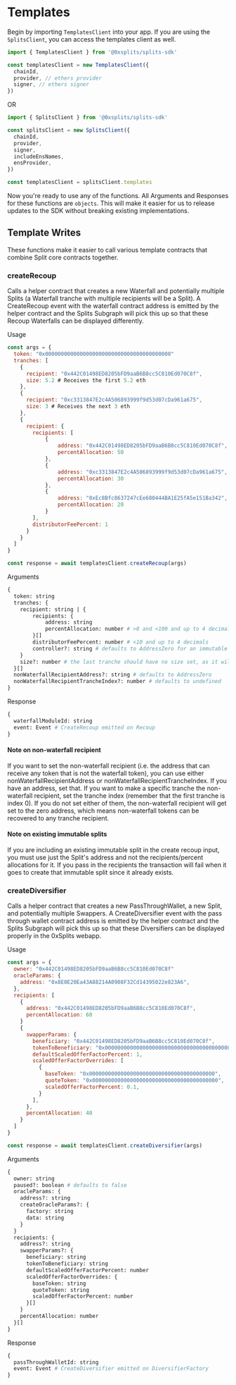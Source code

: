 # Templates

Begin by importing `TemplatesClient` into your app. If you are using the
`SplitsClient`, you can access the templates client as well.

```js
import { TemplatesClient } from '@0xsplits/splits-sdk'

const templatesClient = new TemplatesClient({
  chainId,
  provider, // ethers provider
  signer, // ethers signer
})
```

OR

```js
import { SplitsClient } from '@0xsplits/splits-sdk'

const splitsClient = new SplitsClient({
  chainId,
  provider,
  signer,
  includeEnsNames,
  ensProvider,
})

const templatesClient = splitsClient.templates
```

Now you're ready to use any of the functions. All Arguments and Responses for
these functions are `objects`. This will make it easier for us to release
updates to the SDK without breaking existing implementations.

## Template Writes

These functions make it easier to call various template contracts that combine Split
core contracts together.

### createRecoup

Calls a helper contract that creates a new Waterfall and potentially multiple
Splits (a Waterfall tranche with multiple recipients will be a Split). A CreateRecoup
event with the waterfall contract address is emitted by the helper contract and the
Splits Subgraph will pick this up so that these Recoup Waterfalls can be displayed
differently.

Usage

```js
const args = {
  token: "0x0000000000000000000000000000000000000000"
  tranches: [
    {
      recipient: "0x442C01498ED8205bFD9aaB6B8cc5C810Ed070C8f",
      size: 5.2 # Receives the first 5.2 eth
    },
    {
      recipient: "0xc3313847E2c4A506893999f9d53d07cDa961a675",
      size: 3 # Receives the next 3 eth
    },
    {
      recipient: {
        recipients: [
            {
                address: "0x442C01498ED8205bFD9aaB6B8cc5C810Ed070C8f",
                percentAllocation: 50
            },
            {
                address: "0xc3313847E2c4A506893999f9d53d07cDa961a675",
                percentAllocation: 30
            },
            {
                address: "0xEc8Bfc8637247cEe680444BA1E25fA5e151Ba342",
                percentAllocation: 20
            }
        ],
        distributorFeePercent: 1
      }
    }
  ]
}

const response = await templatesClient.createRecoup(args)
```

Arguments

```graphql
{
  token: string
  tranches: {
    recipient: string | {
        recipients: {
            address: string
            percentAllocation: number # >0 and <100 and up to 4 decimals
        }[]
        distributorFeePercent: number # <10 and up to 4 decimals
        controller?: string # defaults to AddressZero for an immutable split
    }
    size?: number # the last tranche should have no size set, as it will receive all residual funds
  }[]
  nonWaterfallRecipientAddress?: string # defaults to AddressZero
  nonWaterfallRecipientTrancheIndex?: number # defaults to undefined
}
```

Response

```graphql
{
  waterfallModuleId: string
  event: Event # CreateRecoup emitted on Recoup
}
```

#### Note on non-waterfall recipient
If you want to set the non-waterfall recipient (i.e. the address that can receive any
token that is not the waterfall token), you can use either nonWaterfallRecipientAddress
or nonWaterfallRecipientTrancheIndex. If you have an address, set that. If you want to
make a specific tranche the non-waterfall recipient, set the tranche index
(remember that the first tranche is index 0). If you do not set either of them, the 
non-waterfall recipient will get set to the zero address, which means non-waterfall 
tokens can be recovered to any tranche recipient.

#### Note on existing immutable splits
If you are including an existing immutable split in the create recoup input, you must
use just the Split's address and not the recipients/percent allocations for it. If you 
pass in the recipients the transaction will fail when it goes to create that immutable
split since it already exists.

### createDiversifier

Calls a helper contract that creates a new PassThroughWallet, a new Split, and potentially multiple
Swappers. A CreateDiversifier event with the pass through wallet contract address is emitted by the
helper contract and the Splits Subgraph will pick this up so that these Diversifiers can be displayed
properly in the 0xSplits webapp.

Usage

```js
const args = {
  owner: "0x442C01498ED8205bFD9aaB6B8cc5C810Ed070C8f"
  oracleParams: {
    address: "0x8E0E20Ea43A88214A0908F32Cd14395022e823A6",
  },
  recipients: [
    {
      address: "0x442C01498ED8205bFD9aaB6B8cc5C810Ed070C8f",
      percentAllocation: 60
    }
    {
      swapperParams: {
        beneficiary: "0x442C01498ED8205bFD9aaB6B8cc5C810Ed070C8f",
        tokenToBeneficiary: "0x0000000000000000000000000000000000000000",
        defaultScaledOfferFactorPercent: 1,
        scaledOfferFactorOverrides: [
          {
            baseToken: "0x0000000000000000000000000000000000000000",
            quoteToken: "0x0000000000000000000000000000000000000000",
            scaledOfferFactorPercent: 0.1,
          }
        ],
      },
      percentAllocation: 40
    }
  ]
}

const response = await templatesClient.createDiversifier(args)
```

Arguments

```graphql
{
  owner: string
  paused?: boolean # defaults to false
  oracleParams: {
    address?: string
    createOracleParams?: {
      factory: string
      data: string
    }
  }
  recipients: {
    address?: string
    swapperParams?: {
      beneficiary: string
      tokenToBeneficiary: string
      defaultScaledOfferFactorPercent: number
      scaledOfferFactorOverrides: {
        baseToken: string
        quoteToken: string
        scaledOfferFactorPercent: number
      }[]
    }
    percentAllocation: number
  }[]
}
```

Response

```graphql
{
  passThroughWalletId: string
  event: Event # CreateDiversifier emitted on DiversifierFactory
}
```
